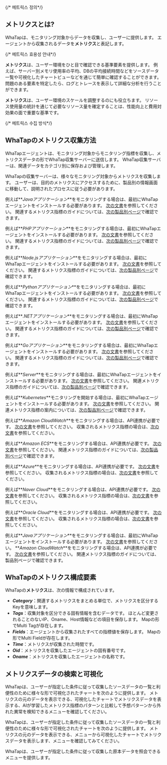 {/* 메트릭스 정의*/}

## メトリクスとは?

WhaTapは、モニタリング対象からデータを収集し、ユーザーに提供します。 エージェントから収集されるデータを**メトリクス**と表記します。 

{/* 메트릭스 효용성 안내*/}

**メトリクス**は、ユーザー環境をひと目で確認できる基準要素を提供します。 例えば、サーバー別メモリ使用率の平均、DBの平均接続時間などをソースデータ一覧や可視化したチャートビューなどを通じて簡単に確認することができます。 問題のある要素を特定したら、ログとトレースを表示して詳細な分析を行うことができます。 

**メトリクス**は、ユーザー環境のスケールを調整するのにも役立ちます。 リソース使用量の統計を通じて必要なリソース量を確定することは、性能向上と費用対効果の面で重要な基準です。

{/* 메트릭스 수집 방식*/}

## WhaTapのメトリクス収集方法

<div style={{textAlign: 'center'}}>

<ImgLang img='metrics-overview.png' desc='Metrics overview' />

</div>

WhaTapエージェントは、モニタリング対象からモニタリング指標を収集し、メトリクスデータの形でWhaTap収集サーバーに送信します。 WhaTap収集サーバーは、関連データをカテゴリ別に保存および管理します。 

WhaTapの収集サーバーは、様々なモニタリング対象からメトリクスを収集します。 ユーザーは、目的のメトリクスにアクセスするために、製品別の情報画面に移動して、説明されたプロセスに従う必要があります。 

<InDoc product='java'>

例えば**_Javaアプリケーション_**をモニタリングする場合は、最初にWhaTapエージェントをインストールする必要があります。 [次の文書](install-agent)を参照してください。 関連するメトリクス指標のガイドについては、[次の製品別ページ](metrics-app)で確認できます。

</InDoc>

<InDoc product='php'>

例えば**_PHPアプリケーション_**をモニタリングする場合は、最初にWhaTapエージェントをインストールする必要があります。 [次の文書](install-agent)を参照してください。 関連するメトリクス指標のガイドについては、[次の製品別ページ](metrics-app)で確認できます。

</InDoc>

<InDoc product='nodejs'>

例えば**_Node.jsアプリケーション_**をモニタリングする場合は、最初にWhaTapエージェントをインストールする必要があります。 [次の文書](install-agent)を参照してください。 関連するメトリクス指標のガイドについては、[次の製品別ページ](metrics-app)で確認できます。

</InDoc>

<InDoc product='python'>

例えば**_Pythonアプリケーション_**をモニタリングする場合は、最初にWhaTapエージェントをインストールする必要があります。 [次の文書](install-agent)を参照してください。 関連するメトリクス指標のガイドについては、[次の製品別ページ](metrics-app)で確認できます。

</InDoc>

<InDoc product='dotnet'>

例えば**_.NETアプリケーション_**をモニタリングする場合は、最初にWhaTapエージェントをインストールする必要があります。 [次の文書](install-agent)を参照してください。 関連するメトリクス指標のガイドについては、[次の製品別ページ](metrics-app)で確認できます。

</InDoc>

<InDoc product='golang'>

例えば**_Goアプリケーション_**をモニタリングする場合は、最初にWhaTapエージェントをインストールする必要があります。 [次の文書](install-agent)を参照してください。 関連するメトリクス指標のガイドについては、[次の製品別ページ](metrics-app)で確認できます。

</InDoc>

<InDoc product='server'>

例えば**_Server_**をモニタリングする場合は、最初にWhaTapエージェントをインストールする必要があります。 [次の文書](install-agent)を参照してください。 関連メトリクス指標のガイドについては、[次の製品別ページ](metrics-server)で確認できます。

</InDoc>

<InDoc product='kubernetes'>

例えば**_Kubernetes_**モニタリングを開始する場合は、最初にWhaTapエージェントをインストールする必要があります。 [次の文書](install)を参照してください。 関連メトリクス指標の案内については、[次の製品別ページ](metrics-kubernetes)で確認できます。

</InDoc>

<InDoc product='amazon-cloudwatch'>

例えば**_Amazon CloudWatch_**をモニタリングする場合は、API連携が必要です。 [次の文書](../amazon-cloudwatch/install-agent)を参照してください。 収集されるメトリクス指標の場合は、[次の文書](https://docs.aws.amazon.com/ko_kr/AmazonCloudWatch/latest/monitoring/aws-services-cloudwatch-metrics.html)を参照してください。

</InDoc>

<InDoc product='amazon-ecs'>

例えば**_Amazon ECS_**をモニタリングする場合は、API連携が必要です。 [次の文書](install-agent)を参照してください。 関連メトリクス指標のガイドについては、[次の製品別ページ](dashboard)で確認できます。

</InDoc>

<InDoc product='azure'>

例えば**_Azure_**をモニタリングする場合は、API連携が必要です。 [次の文書](install-agent)を参照してください。 収集されるメトリクス指標の場合は、[次の文書](https://learn.microsoft.com/ko-kr/azure/azure-monitor/essentials/metrics-supported)を参照してください。

</InDoc>

<InDoc product='ncloud'>

例えば**_Naver Cloud_**をモニタリングする場合は、API連携が必要です。 [次の文書](install-agent)を参照してください。 収集されるメトリクス指標の場合は、[次の文書](https://api.ncloud-docs.com/docs/management-cloudinsight-productinfo)を参照してください。

</InDoc>

<InDoc product='oracle-cloud'>

例えば**_Oracle Cloud_**をモニタリングする場合は、API連携が必要です。 [次の文書](install-agent)を参照してください。 収集されるメトリクス指標の場合は、[次の文書](https://docs.oracle.com/en-us/iaas/Content/Monitoring/Concepts/monitoringoverview.htm#SupportedServices)を参照してください。

</InDoc>

<InDoc product='metrics'>

例えば**_Javaアプリケーション_**をモニタリングする場合は、最初にWhaTapエージェントをインストールする必要があります。 [次の文書](../java/install-agent)を参照してください。 **_Amazon CloudWatch_**をモニタリングする場合は、API連携が必要です。 [次の文書](../amazon-cloudwatch/install-agent)を参照してください。 関連メトリクス指標のガイドについては、製品別ページで確認できます。

</InDoc>

## WhaTapのメトリクス構成要素

WhaTapの**メトリクス**は、次の情報で構成されています。

- **_Category_**：関連するメトリクスをまとめる単位で、メトリクスを区分するKeyを意味します。
- **_Tags_**：収集対象を区分できる固有情報を含むデータです。 ほとんど変更されることのないIP、Oname、Host情報などの項目を保存します。 Mapの形でMulti Tagが存在します。
- **_Fields_**：エージェントから収集されたすべての指標値を保存します。 Mapの形でMulti Fieldが存在します。
- **_Time_**：メトリクスが収集された時間です。
- **_Oid_**：メトリクスを収集したエージェントの固有番号です。
- **_Oname_**：メトリクスを収集したエージェントの名称です。

## メトリクスデータの検索と可視化

<Xclude product='browser,npm'>

WhaTapは、ユーザーが指定した条件に従って収集したソースデータの一覧と利便性のために様々な形で可視化されたチャートを次のように提供します。 メトリクスの元のデータを表示できる<Cmdname sid="tag_count" className="uitext" />、可視化したチャートでメトリクスデータを表示する<Cmdname sid="tag_count_chart" className="uitext" />、AIが学習したメトリクス指標のパターンと比較して予想パターンから外れた異常を検知できる<Cmdname sid="tag_count_anomaly_detection" className="uitext" />メニューを確認してください。

<ImgLang img='metrics-views.png' desc='メトリクスビュー' className='noneborder' />

</Xclude>

<InDoc product='browser'>

WhaTapは、ユーザーが指定した条件に従って収集したソースデータの一覧と利便性のために様々な形で可視化されたチャートを次のように提供します。 メトリクスの元のデータを表示できる<Cmdname sid="tag_count" className="uitext" />、メニューから可視化したチャートでメトリクスデータを表示します<Cmdname sid="tag_count_chart" className="uitext" />、メニューを確認してみてください。

</InDoc>

<InDoc product='npm'>

WhaTapは、ユーザーが指定した条件に従って収集した原本データを照会できる<Cmdname sid="tag_count" className="uitext" />メニューを提供します。

</InDoc>

